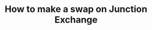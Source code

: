---
title: "How to make a swap on Junction Exchange"
description: "Description of your new file."
---